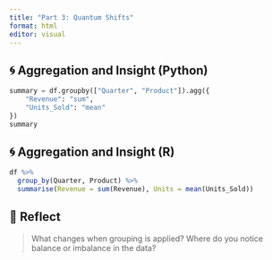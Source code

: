```yaml
---
title: "Part 3: Quantum Shifts"
format: html
editor: visual
---
```


## 🌀 Aggregation and Insight (Python)

```python
summary = df.groupby(["Quarter", "Product"]).agg({
    "Revenue": "sum",
    "Units_Sold": "mean"
})
summary
```

## 🌀 Aggregation and Insight (R)

```r
df %>%
  group_by(Quarter, Product) %>%
  summarise(Revenue = sum(Revenue), Units = mean(Units_Sold))
```

## 🧠 Reflect

> What changes when grouping is applied? Where do you notice balance
> or imbalance in the data?
